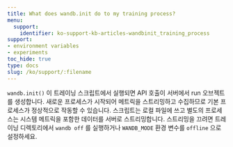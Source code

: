 ```yaml
---
title: What does wandb.init do to my training process?
menu:
  support:
    identifier: ko-support-kb-articles-wandbinit_training_process
support:
- environment variables
- experiments
toc_hide: true
type: docs
slug: /ko/support/:filename
---
```


`wandb.init()` 이 트레이닝 스크립트에서 실행되면 API 호출이 서버에서 run 오브젝트를 생성합니다. 새로운 프로세스가 시작되어 메트릭을 스트리밍하고 수집하므로 기본 프로세스가 정상적으로 작동할 수 있습니다. 스크립트는 로컬 파일에 쓰고 별도의 프로세스는 시스템 메트릭을 포함한 데이터를 서버로 스트리밍합니다. 스트리밍을 끄려면 트레이닝 디렉토리에서 `wandb off` 를 실행하거나 `WANDB_MODE` 환경 변수를 `offline` 으로 설정하세요.
